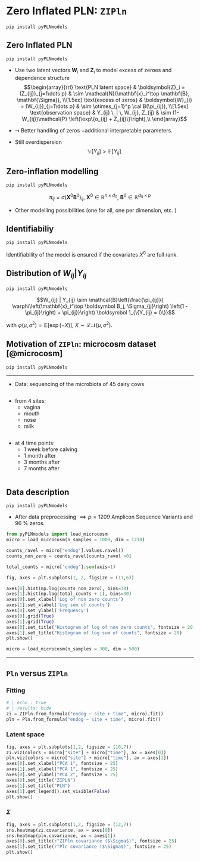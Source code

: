 
# Zero Inflated PLN: $\texttt{ZIPln}$

<div class="footer">$\texttt{pip install pyPLNmodels}$</div>

## Zero Inflated PLN

<div class="footer">$\texttt{pip install pyPLNmodels}$</div>

:::{.incremental}
- Use two latent vectors $\mathbf{W}_i$ and $\mathbf{Z}_i$ to model excess of zeroes and dependence structure
$$\begin{array}{rrl}
  \text{PLN latent space} &  \boldsymbol{Z}_i  = (Z_{ij})_{j=1\dots p} & \sim  \mathcal{N}(\mathbf{x}_i^\top \mathbf{B}, \mathbf{\Sigma}), \\[1.5ex]
   \text{excess of zeros} &  \boldsymbol{W}_{i} = (W_{ij})_{j=1\dots p} & \sim \otimes_{j=1}^p \cal B(\pi_{ij}),   \\[1.5ex]
  \text{observation space} &  Y_{ij} \, | \, W_{ij}, Z_{ij} & \sim (1-W_{ij})\mathcal{P} \left(\exp\{o_{ij} + Z_{ij}\}\right),\\
\end{array}$$

- $\rightsquigarrow$ Better handling of zeros +additional interpretable parameters.

- Still overdispersion
    $$\mathbb V[Y_{ij}] > \mathbb E[Y_{ij}]$$

:::

## Zero-inflation modelling

<div class="footer">$\texttt{pip install pyPLNmodels}$</div>


$$  \pi_{ij}  = \sigma( \boldsymbol X^{0}\boldsymbol B^0)_{ij}, ~ \boldsymbol X^0 \in \mathbb R^{n \times d_0}, ~ \boldsymbol B^0 \in \mathbb R^{d_0\times p}$$

:::{.incremental}

- Other modelling possibilities (one for all, one per dimension, etc. )

:::

## Identifiabiliy

<div class="footer">$\texttt{pip install pyPLNmodels}$</div>

Identifiability of the model is ensured if the covariates $X^0$ are full rank.

## Distribution of $W_{ij}| Y_{ij}$

<div class="footer">$\texttt{pip install pyPLNmodels}$</div>

$$W_{ij} | Y_{ij}  \sim \mathcal{B}\left(\frac{\pi_{ij}}{ \varphi\left(\mathbf{x}_i^\top \boldsymbol B_j, \Sigma_{jj}\right)
\left(1 - \pi_{ij}\right) + \pi_{ij}}\right) \boldsymbol 1_{\{Y_{ij} = 0\}}$$

with $\varphi(\mu,\sigma^2) = \mathbb E \left[ \exp(-X)\right], ~ X \sim \mathcal L \mathcal N \left( \mu, \sigma^2\right)$.

## Motivation of $\texttt{ZIPln}$: microcosm dataset [@microcosm]

<div class="footer">$\texttt{pip install pyPLNmodels}$</div>

---

<div class="footer"></div>


- Data: sequencing of the microbiota of 45 dairy cows

::: {.column width="50%" .fragment .nonincremental}

- from 4 sites:
  - vagina
  - mouth
  - nose
  - milk
:::

::: {.column width="50%" .fragment .nonincremental}
- at 4 time points:
  - 1 week before calving
  - 1 month after
  - 3 months after
  - 7 months after
:::


## Data description

<div class="footer">$\texttt{pip install pyPLNmodels}$</div>

- After data preprocessing $\implies p = 1209$ Amplicon Sequence Variants and $96$ \% zeros.

```python
from pyPLNmodels import load_microcosm
micro = load_microcosm(n_samples = 1000, dim = 1210)

counts_ravel = micro["endog"].values.ravel()
counts_non_zero = counts_ravel[counts_ravel >0]

total_counts = micro['endog'].sum(axis=1)

fig, axes = plt.subplots(1, 2, figsize = (11,6))

axes[0].hist(np.log(counts_non_zero), bins=30)
axes[1].hist(np.log(total_counts + 1), bins=30)
axes[0].set_xlabel('Log of non zero counts')
axes[1].set_xlabel('Log sum of counts')
axes[0].set_ylabel('Frequency')
axes[0].grid(True)
axes[1].grid(True)
axes[0].set_title("Histogram of log of non zero counts", fontsize = 20)
axes[1].set_title("Histogram of log sum of counts", fontsize = 20)
plt.show()

```

```python
micro = load_microcosm(n_samples = 300, dim = 500)
```


---

## $\texttt{Pln}$ versus $\texttt{ZIPln}$

<div class="footer"></div>

::: {.panel-tabset}

### Fitting


```python
# | echo : true
# | results: hide
zi = ZIPln.from_formula("endog ~ site + time", micro).fit()
pln = Pln.from_formula("endog ~ site + time", micro).fit()
```

### Latent space

```python
fig, axes = plt.subplots(1,2, figsize = (10,7))
zi.viz(colors = micro["site"] + micro["time"], ax = axes[0])
pln.viz(colors = micro["site"] + micro["time"], ax = axes[1])
axes[0].set_xlabel("PCA 1", fontsize = 25)
axes[1].set_xlabel("PCA 1", fontsize = 25)
axes[0].set_ylabel("PCA 2", fontsize = 25)
axes[0].set_title("ZIPLN")
axes[1].set_title("PLN")
axes[1].get_legend().set_visible(False)
plt.show()
```

### $\Sigma$

```python
fig, axes = plt.subplots(1,2, figsize = (12,7))
sns.heatmap(zi.covariance, ax = axes[0])
sns.heatmap(pln.covariance, ax = axes[1])
axes[0].set_title(r"ZIPln covariance ($\Sigma$)", fontsize = 25)
axes[1].set_title(r"Pln covariance ($\Sigma$)", fontsize = 25)
plt.show()
```



:::

